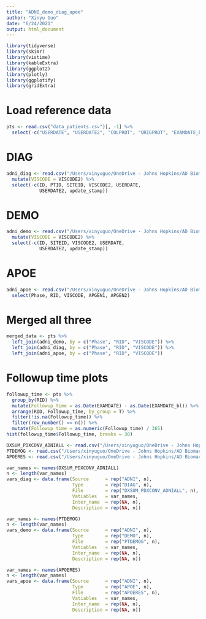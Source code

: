 ```yaml
---
title: "ADNI_demo_diag_apoe"
author: "Xinyu Guo"
date: "6/24/2021"
output: html_document
---
```


```r
library(tidyverse)
library(skimr)
library(vistime)
library(kableExtra)
library(ggplot2)
library(plotly)
library(ggplotify)
library(gridExtra)
```

# Load reference data
```r
pts <- read.csv("data_patients.csv")[, -1] %>% 
  select(-c("USERDATE", "USERDATE2", "COLPROT", "ORIGPROT", "EXAMDATE_bl", "EXAMDATE"))
```

# DIAG
```r
adni_diag <- read.csv("/Users/xinyuguo/OneDrive - Johns Hopkins/AD Biomarker/AD_Tools/ADTool/ADNI_data/Diag/DXSUM_PDXCONV_ADNIALL.csv") %>% 
  mutate(VISCODE = VISCODE2) %>% 
  select(-c(ID, PTID, SITEID, VISCODE2, USERDATE, 
            USERDATE2, update_stamp))
```

# DEMO
```r
adni_demo <- read.csv("/Users/xinyuguo/OneDrive - Johns Hopkins/AD Biomarker/AD_Tools/ADTool/ADNI_data/DEMO/PTDEMOG.csv") %>% 
  mutate(VISCODE = VISCODE2) %>% 
  select(-c(ID, SITEID, VISCODE2, USERDATE, 
            USERDATE2, update_stamp))
```

# APOE
```r
adni_apoe <- read.csv("/Users/xinyuguo/OneDrive - Johns Hopkins/AD Biomarker/AD_Tools/ADTool/ADNI_data/APOE/APOERES.csv") %>% 
  select(Phase, RID, VISCODE, APGEN1, APGEN2)
```

# Merged all three
```r
merged_data <- pts %>% 
  left_join(adni_demo, by = c("Phase", "RID", "VISCODE")) %>% 
  left_join(adni_diag, by = c("Phase", "RID", "VISCODE")) %>% 
  left_join(adni_apoe, by = c("Phase", "RID", "VISCODE"))
```

# Followup time plots
```r
followup_time <- pts %>% 
  group_by(RID) %>% 
  mutate(Followup_time = as.Date(EXAMDATE) - as.Date(EXAMDATE_bl)) %>% 
  arrange(RID, Followup_time, by_group = T) %>% 
  filter(!is.na(Followup_time)) %>% 
  filter(row_number() == n()) %>% 
  mutate(Followup_time = as.numeric(Followup_time) / 365)
hist(followup_time$Followup_time, breaks = 30)
```

```r
DXSUM_PDXCONV_ADNIALL <- read.csv("/Users/xinyuguo/OneDrive - Johns Hopkins/AD Biomarker/AD_Tools/ADTool/ADNI_data/Diag/DXSUM_PDXCONV_ADNIALL.csv")
PTDEMOG <- read.csv("/Users/xinyuguo/OneDrive - Johns Hopkins/AD Biomarker/AD_Tools/ADTool/ADNI_data/DEMO/PTDEMOG.csv")
APOERES <- read.csv("/Users/xinyuguo/OneDrive - Johns Hopkins/AD Biomarker/AD_Tools/ADTool/ADNI_data/APOE/APOERES.csv")

var_names <- names(DXSUM_PDXCONV_ADNIALL)
n <- length(var_names)
vars_diag <- data.frame(Source      = rep("ADNI", n), 
                        Type        = rep("DIAG", n), 
                        File        = rep("DXSUM_PDXCONV_ADNIALL", n), 
                        Vatiables   = var_names, 
                        Inter_name  = rep(NA, n), 
                        Description = rep(NA, n))

var_names <- names(PTDEMOG)
n <- length(var_names)
vars_demo <- data.frame(Source      = rep("ADNI", n), 
                        Type        = rep("DEMO", n), 
                        File        = rep("PTDEMOG", n), 
                        Vatiables   = var_names, 
                        Inter_name  = rep(NA, n), 
                        Description = rep(NA, n))

var_names <- names(APOERES)
n <- length(var_names)
vars_apoe <- data.frame(Source      = rep("ADNI", n), 
                        Type        = rep("APOE", n), 
                        File        = rep("APOERES", n), 
                        Vatiables   = var_names, 
                        Inter_name  = rep(NA, n), 
                        Description = rep(NA, n))

```










